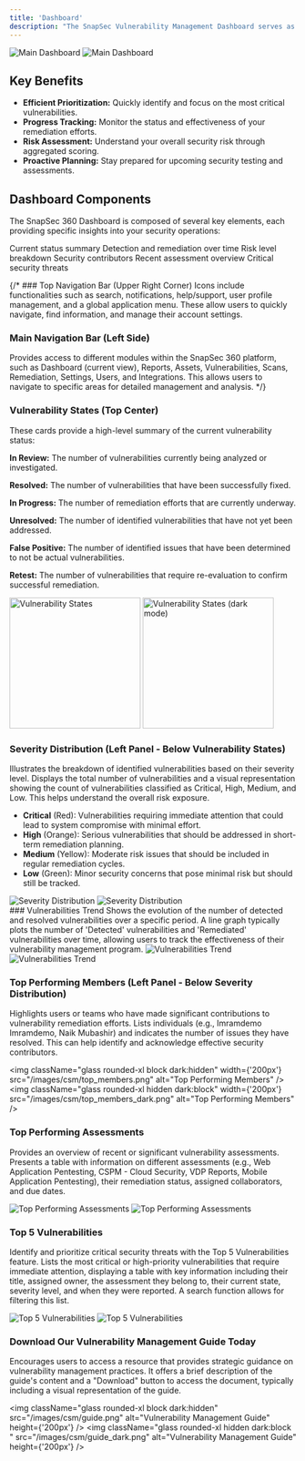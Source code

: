 ```yaml
---
title: 'Dashboard'
description: "The SnapSec Vulnerability Management Dashboard serves as the central hub for understanding and managing an organization's security posture. It provides a comprehensive, at-a-glance view of your vulnerability landscape through visual graphs, key metrics, and actionable insights. This tool is designed to help organizations efficiently prioritize, track, and address security vulnerabilities."
---
```


<img className="glass block dark:hidden rounded-xl" src="/images/csm/dashboard.png" alt="Main Dashboard"/>
<img className="glass hidden dark:block rounded-xl" src="/images/csm/dashboard_dark.png" alt="Main Dashboard"/>

## Key Benefits
- __Efficient Prioritization:__ Quickly identify and focus on the most critical vulnerabilities.
- __Progress Tracking:__ Monitor the status and effectiveness of your remediation efforts.
- __Risk Assessment:__ Understand your overall security risk through aggregated scoring.
- __Proactive Planning:__ Stay prepared for upcoming security testing and assessments.

## Dashboard Components

The SnapSec 360 Dashboard is composed of several key elements, each providing specific insights into your security operations:

<CardGroup cols={3}>
  <Card title="Vulnerability States" icon="chart-bar" href="#vulnerability-states-top-center">
    Current status summary
  </Card>
  <Card title="Vulnerabilities Trend" icon="chart-line" href="#vulnerabilities-trend">
    Detection and remediation over time
  </Card>
  <Card title="Severity Distribution" icon="pie-chart" href="#severity-distribution-left-panel-below-vulnerability-states">
    Risk level breakdown
  </Card>
  <Card title="Top Performing Members" icon="users" href="#top-performing-members-left-panel-below-severity-distribution">
    Security contributors
  </Card>
  <Card title="Top Performing Assessments" icon="clipboard-list" href="#top-performing-assessments">
    Recent assessment overview
  </Card>
  <Card title="Top 5 Vulnerabilities" icon="shield-exclamation" href="#top-5-vulnerabilities">
    Critical security threats
  </Card>
</CardGroup>

{/* ### Top Navigation Bar (Upper Right Corner)
Icons include functionalities such as search, notifications, help/support, user profile management, and a global application menu. These allow users to quickly navigate, find information, and manage their account settings.

### Main Navigation Bar (Left Side)
Provides access to different modules within the SnapSec 360 platform, such as Dashboard (current view), Reports, Assets, Vulnerabilities, Scans, Remediation, Settings, Users, and Integrations. This allows users to navigate to specific areas for detailed management and analysis. */}

### Vulnerability States (Top Center)
These cards provide a high-level summary of the current vulnerability status:

<div className="flex flex-row items-start justify-between gap-2 flex-wrap">
  <div className="text-left max-w-md space-y-2">
    <p><strong>In Review:</strong> The number of vulnerabilities currently being analyzed or investigated.</p>
    <p><strong>Resolved:</strong> The number of vulnerabilities that have been successfully fixed.</p>
    <p><strong>In Progress:</strong> The number of remediation efforts that are currently underway.</p>
    <p><strong>Unresolved:</strong> The number of identified vulnerabilities that have not yet been addressed.</p>
    <p><strong>False Positive:</strong> The number of identified issues that have been determined to not be actual vulnerabilities.</p>
    <p><strong>Retest:</strong> The number of vulnerabilities that require re-evaluation to confirm successful remediation.</p>
  </div>

  <div className="flex-shrink-0">
    <img className="glass rounded-xl block dark:hidden" src="/images/csm/stats.png" alt="Vulnerability States" width="230" />
    <img className="glass  rounded-xl hidden dark:block" src="/images/csm/stats_dark.png" alt="Vulnerability States (dark mode)" width="230" />
  </div>
</div>


### Severity Distribution (Left Panel - Below Vulnerability States)
<div className="flex flex-row items-start justify-between gap-2 flex-wrap">
  <div className="text-left max-w-md space-y-2">
    Illustrates the breakdown of identified vulnerabilities based on their severity level. Displays the total number of vulnerabilities and a visual representation showing the count of vulnerabilities classified as Critical, High, Medium, and Low. This helps understand the overall risk exposure.
    <ul className="">
      <li><strong>Critical</strong> (Red): Vulnerabilities requiring immediate attention that could lead to system compromise with minimal effort.</li>
      <li><strong>High</strong> (Orange): Serious vulnerabilities that should be addressed in short-term remediation planning.</li>
      <li><strong>Medium</strong> (Yellow): Moderate risk issues that should be included in regular remediation cycles.</li>
      <li><strong>Low</strong> (Green): Minor security concerns that pose minimal risk but should still be tracked.</li>
    </ul>
  </div>

 <div className="flex-shrink-0">
<img className="glass rounded-xl block dark:hidden" width={'230px'} src="/images/csm/severity.png" alt="Severity Distribution" />
<img className="glass rounded-xl hidden dark:block " width={'230px'} src="/images/csm/severity_dark.png" alt="Severity Distribution" />
</div>
</div>
### Vulnerabilities Trend
Shows the evolution of the number of detected and resolved vulnerabilities over a specific period. A line graph typically plots the number of 'Detected' vulnerabilities and 'Remediated' vulnerabilities over time, allowing users to track the effectiveness of their vulnerability management program.

<img className="glass rounded-xl block dark:hidden" src="/images/csm/graph.png" alt="Vulnerabilities Trend" />
<img className="glass rounded-xl hidden dark:block " src="/images/csm/graph_dark.png" alt="Vulnerabilities Trend" />

### Top Performing Members (Left Panel - Below Severity Distribution)
Highlights users or teams who have made significant contributions to vulnerability remediation efforts. Lists individuals (e.g., Imramdemo Imramdemo, Naik Mubashir) and indicates the number of issues they have resolved. This can help identify and acknowledge effective security contributors.

<img className="glass rounded-xl block dark:hidden" width={'200px'} src="/images/csm/top_members.png" alt="Top Performing Members" />
<img className="glass rounded-xl hidden dark:block" width={'200px'} src="/images/csm/top_members_dark.png" alt="Top Performing Members" />

### Top Performing Assessments
Provides an overview of recent or significant vulnerability assessments. Presents a table with information on different assessments (e.g., Web Application Pentesting, CSPM - Cloud Security, VDP Reports, Mobile Application Pentesting), their remediation status, assigned collaborators, and due dates.

<img className="glass rounded-xl block dark:hidden" src="/images/csm/top_assessments.png" alt="Top Performing Assessments"/>
<img className="glass rounded-xl hidden dark:block" src="/images/csm/top_assessments_dark.png" alt="Top Performing Assessments"/>

### Top 5 Vulnerabilities

Identify and prioritize critical security threats with the Top 5 Vulnerabilities feature. Lists the most critical or high-priority vulnerabilities that require immediate attention, displaying a table with key information including their title, assigned owner, the assessment they belong to, their current state, severity level, and when they were reported. A search function allows for filtering this list.

<img className="glass rounded-xl block dark:hidden" src="/images/csm/top5_vulns.png" alt="Top 5 Vulnerabilities" />
<img className="glass rounded-xl hidden dark:block " src="/images/csm/top5_vulns_dark.png" alt="Top 5 Vulnerabilities" />


### Download Our Vulnerability Management Guide Today 
Encourages users to access a resource that provides strategic guidance on vulnerability management practices. It offers a brief description of the guide's content and a "Download" button to access the document, typically including a visual representation of the guide.

<img className="glass rounded-xl block dark:hidden" src="/images/csm/guide.png" alt="Vulnerability Management Guide" height={'200px'} />
<img className="glass rounded-xl  hidden dark:block " src="/images/csm/guide_dark.png" alt="Vulnerability Management Guide" height={'200px'} />
